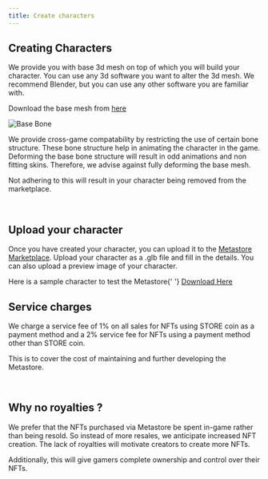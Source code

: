 ```yaml
---
title: Create characters
---
```



## Creating Characters

We provide you with base 3d mesh on top of which you will build your character.
You can use any 3d software you want to alter the 3d mesh.
We recommend Blender, but you can use any other software you are familiar with.

<Callout emoji="⇩">
  Download the base mesh from <a href="/base-mesh.zip">here</a>
</Callout>

<br />

![Base Bone](../../public/basebone.png)

We provide cross-game compatability by restricting the use of certain bone structure. These bone structure help in animating the character in the game.
Deforming the base bone structure will result in odd animations and non fitting skins.
Therefore, we advise against fully deforming the base mesh.

Not adhering to this will result in your character being removed from the marketplace.

<br />

## Upload your character

Once you have created your character, you can upload it to the <a href="https://www.meta-store.in/create/item">Metastore Marketplace</a>.
Upload your character as a .glb file and fill in the details.
You can also upload a preview image of your character.

<Callout emoji="👽">
  Here is a sample character to test the Metastore{' '}
  <a href="/Ely.zip">Download Here</a>
</Callout>

<br />

## Service charges

We charge a service fee of 1% on all sales for NFTs using STORE coin as a payment method and a 2% service fee
for NFTs using a payment method other than STORE coin.

This is to cover the cost of maintaining and further developing the Metastore.

<br />

## Why no royalties ?

We prefer that the NFTs purchased via Metastore be spent in-game rather than being resold.
So instead of more resales, we anticipate increased NFT creation.
The lack of royalties will motivate creators to create more NFTs.

Additionally, this will give gamers complete ownership and control over their NFTs.
